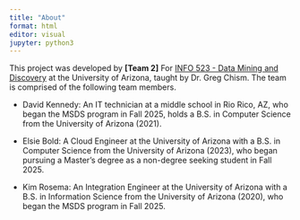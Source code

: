 ```yaml
---
title: "About"
format: html
editor: visual
jupyter: python3
---
```


This project was developed by **[Team 2]** For [INFO 523 - Data Mining and Discovery](https://datamineaz.org/) at the University of Arizona, taught by Dr. Greg Chism. The team is comprised of the following team members.

-   David Kennedy: An IT technician at a middle school in Rio Rico, AZ, who began the MSDS program in Fall 2025, holds a B.S. in Computer Science from the University of Arizona (2021).

-   Elsie Bold: A Cloud Engineer at the University of Arizona with a B.S. in Computer Science from the University of Arizona (2023), who began pursuing a Master's degree as a non-degree seeking student in Fall 2025.

-   Kim Rosema: An Integration Engineer at the University of Arizona with a B.S. in Information Science from the University of Arizona (2020), who began the MSDS program in Fall 2025.